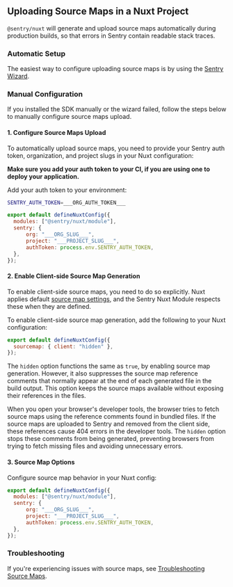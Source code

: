 ## Uploading Source Maps in a Nuxt Project

`@sentry/nuxt` will generate and upload source maps automatically during production builds, so that errors in Sentry contain readable stack traces.

### Automatic Setup

The easiest way to configure uploading source maps is by using the [Sentry Wizard](/platforms/javascript/guides/nuxt/#step-1-install).

### Manual Configuration

If you installed the SDK manually or the wizard failed, follow the steps below to manually configure source maps upload.

#### 1. Configure Source Maps Upload

To automatically upload source maps, you need to provide your Sentry auth token, organization, and project slugs in your Nuxt configuration:

<OrgAuthTokenNote />

**Make sure you add your auth token to your CI, if you are using one to deploy your application.**

Add your auth token to your environment:

```bash {filename:.env}
SENTRY_AUTH_TOKEN=___ORG_AUTH_TOKEN___
```

```javascript {filename:nuxt.config.ts}
export default defineNuxtConfig({
  modules: ["@sentry/nuxt/module"],
  sentry: {
      org: "___ORG_SLUG___",
      project: "___PROJECT_SLUG___",
      authToken: process.env.SENTRY_AUTH_TOKEN,
  },
});
```

#### 2. Enable Client-side Source Map Generation

To enable client-side source maps, you need to do so explicitly. Nuxt applies default [source map settings](https://nuxt.com/docs/api/nuxt-config#sourcemap), and the Sentry Nuxt Module respects these when they are defined.

To enable client-side source map generation, add the following to your Nuxt configuration:

```javascript {filename:nuxt.config.ts}
export default defineNuxtConfig({
  sourcemap: { client: "hidden" },
});
```

The `hidden` option functions the same as `true`, by enabling source map generation. However, it also suppresses the source map reference comments that normally appear at the end of each generated file in the build output. This option keeps the source maps available without exposing their references in the files.

When you open your browser's developer tools, the browser tries to fetch source maps using the reference comments found in bundled files. If the source maps are uploaded to Sentry and removed from the client side, these references cause 404 errors in the developer tools. The `hidden` option stops these comments from being generated, preventing browsers from trying to fetch missing files and avoiding unnecessary errors.

#### 3. Source Map Options

Configure source map behavior in your Nuxt config:

```javascript {filename:nuxt.config.ts}
export default defineNuxtConfig({
  modules: ["@sentry/nuxt/module"],
  sentry: {
      org: "___ORG_SLUG___",
      project: "___PROJECT_SLUG___",
      authToken: process.env.SENTRY_AUTH_TOKEN,
  },
});
```

### Troubleshooting

If you're experiencing issues with source maps, see [Troubleshooting Source Maps](/platforms/javascript/guides/nuxt/troubleshooting/).
